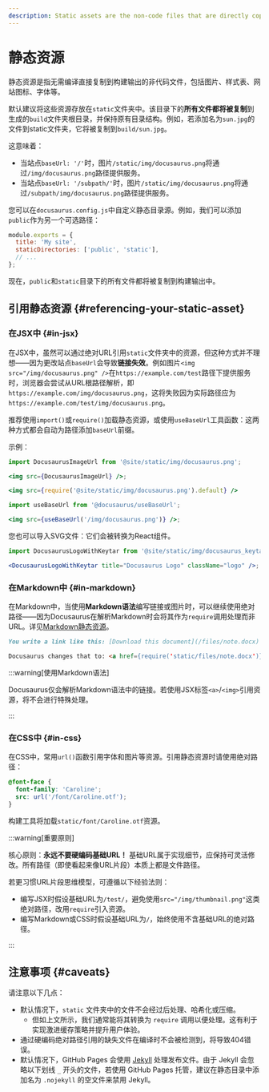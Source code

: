 ```yaml
---
description: Static assets are the non-code files that are directly copied to the build output. Learn about how they are handled and what the best practices of using static assets are.
---
```


# 静态资源

静态资源是指无需编译直接复制到构建输出的非代码文件，包括图片、样式表、网站图标、字体等。

默认建议将这些资源存放在`static`文件夹中。该目录下的**所有文件都将被复制**到生成的`build`文件夹根目录，并保持原有目录结构。例如，若添加名为`sun.jpg`的文件到static文件夹，它将被复制到`build/sun.jpg`。

这意味着：

- 当站点`baseUrl: '/'`时，图片`/static/img/docusaurus.png`将通过`/img/docusaurus.png`路径提供服务。
- 当站点`baseUrl: '/subpath/'`时，图片`/static/img/docusaurus.png`将通过`/subpath/img/docusaurus.png`路径提供服务。

您可以在`docusaurus.config.js`中自定义静态目录源。例如，我们可以添加`public`作为另一个可选路径：

```js title="docusaurus.config.js"
module.exports = {
  title: 'My site',
  staticDirectories: ['public', 'static'],
  // ...
};
```

现在，`public`和`static`目录下的所有文件都将被复制到构建输出中。

## 引用静态资源 {#referencing-your-static-asset}

### 在JSX中 {#in-jsx}

在JSX中，虽然可以通过绝对URL引用`static`文件夹中的资源，但这种方式并不理想——因为更改站点`baseUrl`会导致**链接失效**。例如图片`<img src="/img/docusaurus.png" />`在`https://example.com/test`路径下提供服务时，浏览器会尝试从URL根路径解析，即`https://example.com/img/docusaurus.png`，这将失败因为实际路径应为`https://example.com/test/img/docusaurus.png`。

推荐使用`import()`或`require()`加载静态资源，或使用`useBaseUrl`工具函数：这两种方式都会自动为路径添加`baseUrl`前缀。

示例：

```jsx title="MyComponent.js"
import DocusaurusImageUrl from '@site/static/img/docusaurus.png';

<img src={DocusaurusImageUrl} />;
```

```jsx title="MyComponent.js"
<img src={require('@site/static/img/docusaurus.png').default} />
```

```jsx title="MyComponent.js"
import useBaseUrl from '@docusaurus/useBaseUrl';

<img src={useBaseUrl('/img/docusaurus.png')} />;
```

您也可以导入SVG文件：它们会被转换为React组件。

```jsx title="MyComponent.js"
import DocusaurusLogoWithKeytar from '@site/static/img/docusaurus_keytar.svg';

<DocusaurusLogoWithKeytar title="Docusaurus Logo" className="logo" />;
```

### 在Markdown中 {#in-markdown}

在Markdown中，当使用**Markdown语法**编写链接或图片时，可以继续使用绝对路径——因为Docusaurus在解析Markdown时会将其作为`require`调用处理而非URL。详见[Markdown静态资源](./guides/markdown-features/markdown-features-assets.mdx)。

```md
You write a link like this: [Download this document](/files/note.docx)

Docusaurus changes that to: <a href={require('static/files/note.docx')}>Download this document</a>
```

:::warning[使用Markdown语法]

Docusaurus仅会解析Markdown语法中的链接。若使用JSX标签`<a>`/`<img>`引用资源，将不会进行特殊处理。

:::

### 在CSS中 {#in-css}

在CSS中，常用`url()`函数引用字体和图片等资源。引用静态资源时请使用绝对路径：

```css
@font-face {
  font-family: 'Caroline';
  src: url('/font/Caroline.otf');
}
```

构建工具将加载`static/font/Caroline.otf`资源。

:::warning[重要原则]

核心原则：**永远不要硬编码基础URL！** 基础URL属于实现细节，应保持可灵活修改。所有路径（即使看起来像URL片段）本质上都是文件路径。

若更习惯URL片段思维模型，可遵循以下经验法则：

- 编写JSX时假设基础URL为`/test/`，避免使用`src="/img/thumbnail.png"`这类绝对路径，改用`require`引入资源。
- 编写Markdown或CSS时假设基础URL为`/`，始终使用不含基础URL的绝对路径。

:::

## 注意事项 {#caveats}

请注意以下几点：

- 默认情况下，`static` 文件夹中的文件不会经过后处理、哈希化或压缩。
  - 但如上文所示，我们通常能将其转换为 `require` 调用以便处理。这有利于实现激进缓存策略并提升用户体验。
- 通过硬编码绝对路径引用的缺失文件在编译时不会被检测到，将导致404错误。
- 默认情况下，GitHub Pages 会使用 [Jekyll](https://jekyllrb.com/) 处理发布文件。由于 Jekyll 会忽略以下划线 `_` 开头的文件，若使用 GitHub Pages 托管，建议在静态目录中添加名为 `.nojekyll` 的空文件来禁用 Jekyll。